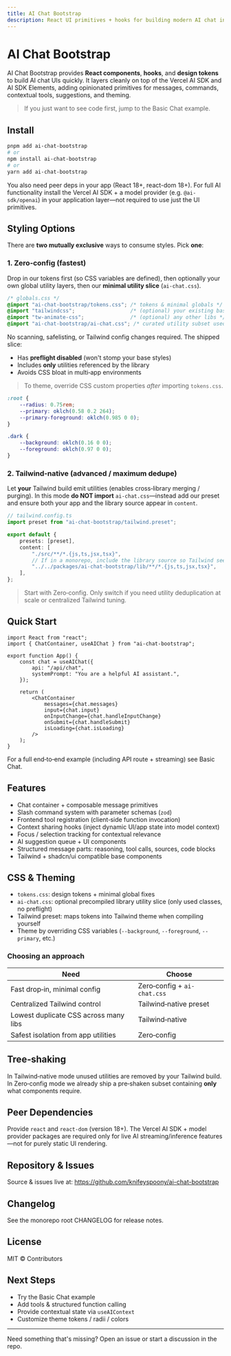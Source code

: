 ```yaml
---
title: AI Chat Bootstrap
description: React UI primitives + hooks for building modern AI chat interfaces quickly. Overview, install options, theming, and core features.
---
```



# AI Chat Bootstrap

AI Chat Bootstrap provides **React components**, **hooks**, and **design tokens** to build AI chat UIs quickly. It layers cleanly on top of the Vercel AI SDK and AI SDK Elements, adding opinionated primitives for messages, commands, contextual tools, suggestions, and theming.

> If you just want to see code first, jump to the <Link href="/chat/basic-chat">Basic Chat example</Link>.

## Install

```bash
pnpm add ai-chat-bootstrap
# or
npm install ai-chat-bootstrap
# or
yarn add ai-chat-bootstrap
```

You also need peer deps in your app (React 18+, react-dom 18+). For full AI functionality install the Vercel AI SDK + a model provider (e.g. `@ai-sdk/openai`) in your application layer—not required to use just the UI primitives.

## Styling Options

There are **two mutually exclusive** ways to consume styles. Pick **one**:

### 1. Zero‑config (fastest)

Drop in our tokens first (so CSS variables are defined), then optionally your own global utility layers, then our **minimal utility slice** (`ai-chat.css`).

```css
/* globals.css */
@import "ai-chat-bootstrap/tokens.css"; /* tokens & minimal globals */
@import "tailwindcss";                  /* (optional) your existing base/util layers */
@import "tw-animate-css";               /* (optional) any other libs */
@import "ai-chat-bootstrap/ai-chat.css"; /* curated utility subset used by the library */
```

No scanning, safelisting, or Tailwind config changes required. The shipped slice:

- Has **preflight disabled** (won't stomp your base styles)
- Includes **only** utilities referenced by the library
- Avoids CSS bloat in multi‑app environments

> To theme, override CSS custom properties *after* importing `tokens.css`.

```css
:root {
	--radius: 0.75rem;
	--primary: oklch(0.58 0.2 264);
	--primary-foreground: oklch(0.985 0 0);
}

.dark {
	--background: oklch(0.16 0 0);
	--foreground: oklch(0.97 0 0);
}
```

### 2. Tailwind‑native (advanced / maximum dedupe)

Let **your** Tailwind build emit utilities (enables cross‑library merging / purging). In this mode **do NOT import** `ai-chat.css`—instead add our preset and ensure both your app and the library source appear in `content`.

```ts
// tailwind.config.ts
import preset from "ai-chat-bootstrap/tailwind.preset";

export default {
	presets: [preset],
	content: [
		"./src/**/*.{js,ts,jsx,tsx}",
		// If in a monorepo, include the library source so Tailwind sees usage
		"../../packages/ai-chat-bootstrap/lib/**/*.{js,ts,jsx,tsx}",
	],
};
```

> Start with Zero‑config. Only switch if you need utility deduplication at scale or centralized Tailwind tuning.

## Quick Start

```tsx
import React from "react";
import { ChatContainer, useAIChat } from "ai-chat-bootstrap";

export function App() {
	const chat = useAIChat({
		api: "/api/chat",
		systemPrompt: "You are a helpful AI assistant.",
	});

	return (
		<ChatContainer
			messages={chat.messages}
			input={chat.input}
			onInputChange={chat.handleInputChange}
			onSubmit={chat.handleSubmit}
			isLoading={chat.isLoading}
		/>
	);
}
```

For a full end‑to‑end example (including API route + streaming) see <Link href="/chat/basic-chat">Basic Chat</Link>.

## Features

- Chat container + composable message primitives
- Slash command system with parameter schemas (`zod`)
- Frontend tool registration (client‑side function invocation)
- Context sharing hooks (inject dynamic UI/app state into model context)
- Focus / selection tracking for contextual relevance
- AI suggestion queue + UI components
- Structured message parts: reasoning, tool calls, sources, code blocks
- Tailwind + shadcn/ui compatible base components

## CSS & Theming

- `tokens.css`: design tokens + minimal global fixes
- `ai-chat.css`: optional precompiled library utility slice (only used classes, no preflight)
- Tailwind preset: maps tokens into Tailwind theme when compiling yourself
- Theme by overriding CSS variables (`--background`, `--foreground`, `--primary`, etc.)

### Choosing an approach

| Need | Choose |
| ---- | ------ |
| Fast drop‑in, minimal config | Zero‑config + `ai-chat.css` |
| Centralized Tailwind control | Tailwind‑native preset |
| Lowest duplicate CSS across many libs | Tailwind‑native |
| Safest isolation from app utilities | Zero‑config |

## Tree‑shaking

In Tailwind‑native mode unused utilities are removed by your Tailwind build. In Zero‑config mode we already ship a pre‑shaken subset containing **only** what components require.

## Peer Dependencies

Provide `react` and `react-dom` (version 18+). The Vercel AI SDK + model provider packages are required only for live AI streaming/inference features—not for purely static UI rendering.

## Repository & Issues

Source & issues live at: https://github.com/knifeyspoony/ai-chat-bootstrap

## Changelog

See the monorepo root <Link href="https://github.com/knifeyspoony/ai-chat-bootstrap/blob/main/CHANGELOG.md">CHANGELOG</Link> for release notes.

## License

MIT © Contributors

## Next Steps

- Try the <Link href="/chat/basic-chat">Basic Chat example</Link>
- Add tools & structured function calling
- Provide contextual state via `useAIContext`
- Customize theme tokens / radii / colors

---

Need something that's missing? Open an issue or start a discussion in the repo.

